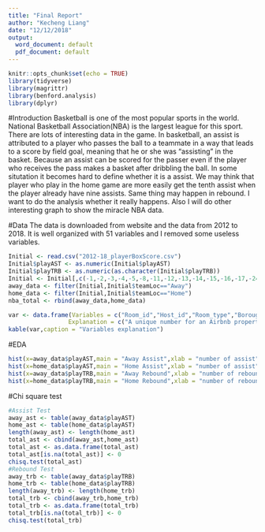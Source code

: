 ```yaml
---
title: "Final Report"
author: "Kecheng Liang"
date: "12/12/2018"
output:
  word_document: default
  pdf_document: default
---
```


```r
knitr::opts_chunk$set(echo = TRUE)
library(tidyverse)
library(magrittr)
library(benford.analysis)
library(dplyr)
```

#Introduction
Basketball is one of the most popular sports in the world. National Basketball Association(NBA) is the largest league for this sport. There are lots of interesting data in the game. In basketball, an assist is attributed to a player who passes the ball to a teammate in a way that leads to a score by field goal, meaning that he or she was "assisting" in the basket. Because an assist can be scored for the passer even if the player who receives the pass makes a basket after dribbling the ball. In some situtation it becomes hard to define whether it is a assist. We may think that player who play in the home game are more easily get the tenth assist when the player already have nine assists. Same thing may happen in rebound. I want to do the analysis whether it really happens. Also I will do other interesting graph to show the miracle NBA data.

#Data
The data is downloaded from website and the data from 2012 to 2018. It is well organized with 51 variables and I removed some useless variables.
```r
Initial <- read.csv("2012-18_playerBoxScore.csv")
Initial$playAST <- as.numeric(Initial$playAST)
Initial$playTRB <- as.numeric(as.character(Initial$playTRB))
Initial <- Initial[,c(-1,-2,-3,-4,-5,-8,-11,-12,-13,-14,-15,-16,-17,-24,-48,-49,-50,-51)]
away_data <- filter(Initial,Initial$teamLoc=="Away")
home_data <- filter(Initial,Initial$teamLoc=="Home")
nba_total <- rbind(away_data,home_data)
```

```r
var <- data.frame(Variables = c("Room_id","Host_id","Room_type","Borough","Reviews","Overall satisfaction","Accommodates","Bedrooms","Price","Latitude","Longtitude"),
                 Explanation = c("A unique number for an Airbnb property","A unique number for an Airbnb host","Room type of the Airbnb property, one of shared room, entire room/apt, or private room","A town, or part of a large city","The number of reviews that an Airbnb property received","The average rating that an Airbnb property received(max value is five)","The number of visitors can live in an Airbnb property","The number of bedrooms in an Airbnb property","The price for a night stay","The latitude of the Airbnb property","The longtitude of the Airbnb property"))
kable(var,caption = "Variables explanation")
```


#EDA
```r
hist(x=away_data$playAST,main = "Away Assist",xlab = "number of assist")
hist(x=home_data$playAST,main = "Home Assist",xlab = "number of assist")
hist(x=away_data$playTRB,main = "Away Rebound",xlab = "number of rebound")
hist(x=home_data$playTRB,main = "Home Rebound",xlab = "number of rebound")
```

#Chi square test
```r
#Assist Test
away_ast <- table(away_data$playAST)
home_ast <- table(home_data$playAST)
length(away_ast) <- length(home_ast)
total_ast <- cbind(away_ast,home_ast)
total_ast <- as.data.frame(total_ast)
total_ast[is.na(total_ast)] <- 0
chisq.test(total_ast)
#Rebound Test
away_trb <- table(away_data$playTRB)
home_trb <- table(home_data$playTRB)
length(away_trb) <- length(home_trb)
total_trb <- cbind(away_trb,home_trb)
total_trb <- as.data.frame(total_trb)
total_trb[is.na(total_trb)] <- 0
chisq.test(total_trb)
```







